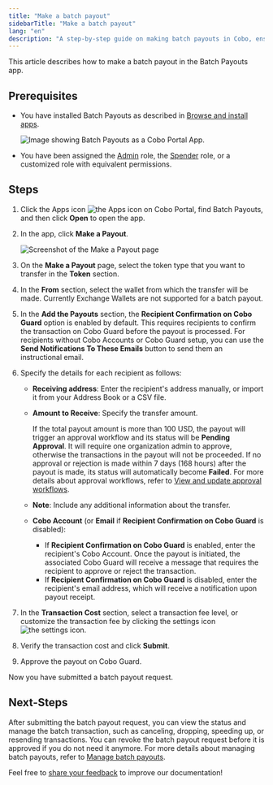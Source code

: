 ```yaml
---
title: "Make a batch payout"
sidebarTitle: "Make a batch payout"
lang: "en"
description: "A step-by-step guide on making batch payouts in Cobo, ensuring quick and efficient transfers while managing multiple recipient addresses."
---
```


This article describes how to make a batch payout in the Batch Payouts app.

## Prerequisites

- You have installed Batch Payouts as described in [Browse and install apps](/en/portal/portal-apps/browse-and-install).

    <img src="/en/images/portal-apps/batch-payouts/set-up.png" className="screenshot_full_screen" alt="Image showing Batch Payouts as a Cobo Portal App."/>

- You have been assigned the [Admin](/en/portal/organization/roles-and-permissions) role, the [Spender](/en/portal/organization/roles-and-permissions) role, or a customized role with equivalent permissions.

## Steps

1. Click the Apps icon <img src="/en/images/common/icon_apps.svg" className="icon" alt="the Apps icon" /> on Cobo Portal, find Batch Payouts, and then click **Open** to open the app.
2. In the app, click **Make a Payout**.

    <img src="/en/images/portal-apps/batch-payouts/make_payout.png" className="screenshot_full_screen" alt="Screenshot of the Make a Payout page" />

3. On the **Make a Payout** page, select the token type that you want to transfer in the **Token** section.
4. In the **From** section, select the wallet from which the transfer will be made.
    <Note>Currently Exchange Wallets are not supported for a batch payout.</Note>
5. In the **Add the Payouts** section, the **Recipient Confirmation on Cobo Guard** option is enabled by default. This requires recipients to confirm the transaction on Cobo Guard before the payout is processed. For recipients without Cobo Accounts or Cobo Guard setup, you can use the **Send Notifications To These Emails** button to send them an instructional email.
6. Specify the details for each recipient as follows:
    - **Receiving address**: Enter the recipient's address manually, or import it from your Address Book or a CSV file.
    - **Amount to Receive**: Specify the transfer amount.

        <Note>If the total payout amount is more than 100 USD, the payout will trigger an approval workflow and its status will be **Pending Approval**. It will require one organization admin to approve, otherwise the transactions in the payout will not be proceeded. If no approval or rejection is made within 7 days (168 hours) after the payout is made, its status will automatically become **Failed**. For more details about approval workflows, refer to [View and update approval workflows](/en/portal/portal-apps/workflow).</Note>

    - **Note**: Include any additional information about the transfer.
    - **Cobo Account** (or **Email** if **Recipient Confirmation on Cobo Guard** is disabled):
      - If **Recipient Confirmation on Cobo Guard** is enabled, enter the recipient's Cobo Account. Once the payout is initiated, the associated Cobo Guard will receive a message that requires the recipient to approve or reject the transaction.
      - If **Recipient Confirmation on Cobo Guard** is disabled, enter the recipient's email address, which will receive a notification upon payout receipt.
7. In the **Transaction Cost** section, select a transaction fee level, or customize the transaction fee by clicking the settings icon <img src="/en/images/common/icon_advanced.svg" className="icon" alt="the settings icon" />.
8. Verify the transaction cost and click **Submit**.
9. Approve the payout on Cobo Guard.

Now you have submitted a batch payout request. 

## Next-Steps

After submitting the batch payout request, you can view the status and manage the batch transaction, such as canceling, dropping, speeding up, or resending transactions. You can revoke the batch payout request before it is approved if you do not need it anymore. For more details about managing batch payouts, refer to [Manage batch payouts](/en/apps/batch-payouts/manage-payouts).

<Tip>Feel free to [share your feedback](https://forms.zohopublic.com/cobo/form/DocumentFeedbackForm/formperma/QvLOhxJv1_JMsJ-1dleZ8Itb_7rzN-LtgvsDdxosoVI?referrername=manuals) to improve our documentation!</Tip>
